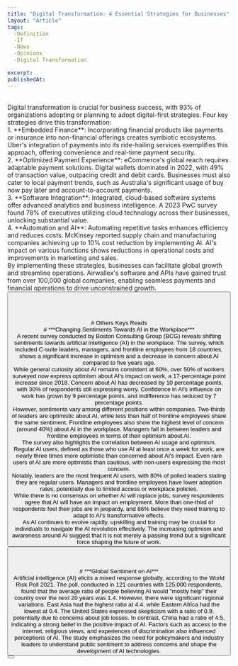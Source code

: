 ```yaml
---
title: "Digital Transformation: 4 Essential Strategies for Businesses"
layout: "Article"
tags: 
  -Definition
  -IT
  -News
  -Opinions
  -Digital Transformation

excerpt:
publishedAt:
---
```

<br/>
<Image src="/Airwallex_Infographic_US_aug17.jpg" alt="" width={700} height={650} />
<br />
Digital transformation is crucial for business success, with 93% of organizations adopting or planning to adopt digital-first strategies. Four key strategies drive this transformation:
<br />
1. **Embedded Finance**: Incorporating financial products like payments or insurance into non-financial offerings creates symbiotic ecosystems. Uber's integration of payments into its ride-hailing services exemplifies this approach, offering convenience and real-time payment security.
<br />
2. **Optimized Payment Experience**: eCommerce's global reach requires adaptable payment solutions. Digital wallets dominated in 2022, with 49% of transaction value, outpacing credit and debit cards. Businesses must also cater to local payment trends, such as Australia's significant usage of buy now pay later and account-to-account payments.
<br />
3. **Software Integration**: Integrated, cloud-based software systems offer advanced analytics and business intelligence. A 2023 PwC survey found 78% of executives utilizing cloud technology across their businesses, unlocking substantial value.
<br />
4. **Automation and AI**: Automating repetitive tasks enhances efficiency and reduces costs. McKinsey reported supply chain and manufacturing companies achieving up to 10% cost reduction by implementing AI. AI's impact on various functions shows reductions in operational costs and improvements in marketing and sales.
<br />
By implementing these strategies, businesses can facilitate global growth and streamline operations. Airwallex's software and APIs have gained trust from over 100,000 global companies, enabling seamless payments and financial operations to drive unconstrained growth.

<br/>
<Button
  address="https://www.visualcapitalist.com/sp/digital-transformation-four-strategies/"
  text="Source"
/>
<br/>
<br/>
<br/>
<br/>
# Others Keys Reads
<br/>
# ***Changing Sentiments Towards AI in the Workplace***
<br/>
A recent survey conducted by Boston Consulting Group (BCG) reveals shifting sentiments towards artificial intelligence (AI) in the workplace. The survey, which included C-suite leaders, managers, and frontline employees from 18 countries, shows a significant increase in optimism and a decrease in concern about AI compared to five years ago.
<br/>
<Image src="/VC_Main_AI-Workplace.jpg" alt="" width={600} height={500} />
<br />
While general curiosity about AI remains consistent at 60%, over 50% of workers surveyed now express optimism about AI's impact on work, a 17-percentage point increase since 2018. Concern about AI has decreased by 10 percentage points, with 30% of respondents still expressing worry. Confidence in AI's influence on work has grown by 9 percentage points, and indifference has reduced by 7 percentage points.
<br/>
However, sentiments vary among different positions within companies. Two-thirds of leaders are optimistic about AI, while less than half of frontline employees share the same sentiment. Frontline employees also show the highest level of concern (around 40%) about AI in the workplace. Managers fall in between leaders and frontline employees in terms of their optimism about AI.
<br/>
<Image src="/VC_AI-Workplace_Sup1.jpg" alt="" width={600} height={500} />
<br />
The survey also highlights the correlation between AI usage and optimism. Regular AI users, defined as those who use AI at least once a week for work, are nearly three times more optimistic than concerned about AI's impact. Even rare users of AI are more optimistic than cautious, with non-users expressing the most concern.
<br/>
Notably, leaders are the most frequent AI users, with 80% of polled leaders stating they are regular users. Managers and frontline employees have lower adoption rates, potentially due to limited access or workplace policies.
<br/>
While there is no consensus on whether AI will replace jobs, survey respondents agree that AI will have an impact on employment. More than one-third of respondents feel their jobs are in jeopardy, and 86% believe they need training to adapt to AI's transformative effects.
<br/>
<Image src="/VC_AI-Workplace_Sup3.jpg" alt="" width={600} height={500} />
<br />
As AI continues to evolve rapidly, upskilling and training may be crucial for individuals to navigate the AI revolution effectively. The increasing optimism and awareness around AI suggest that it is not merely a passing trend but a significant force shaping the future of work.
<br/>
<Button
  address="https://www.visualcapitalist.com/sentiment-towards-ai-in-workplace/"
  text="Source"
/>
<br/>
<br/>
<br/>
# ***Global Sentiment on AI***
<br/>
<Image src="/VC-LR-Foundation-Ai-in-the-Eyes-of-the-World.jpg" alt="" width={600} height={500} />
<br />
Artificial intelligence (AI) elicits a mixed response globally, according to the World Risk Poll 2021. The poll, conducted in 121 countries with 125,000 respondents, found that the average ratio of people believing AI would "mostly help" their country over the next 20 years was 1.4. However, there were significant regional variations. East Asia had the highest ratio at 4.4, while Eastern Africa had the lowest at 0.4. The United States expressed skepticism with a ratio of 0.9, potentially due to concerns about job losses. In contrast, China had a ratio of 4.5, indicating a strong belief in the positive impact of AI. Factors such as access to the internet, religious views, and experiences of discrimination also influenced perceptions of AI. The study emphasizes the need for policymakers and industry leaders to understand public sentiment to address concerns and shape the development of AI technologies.
<br/>
<Button
  address="https://www.visualcapitalist.com/sp/global-ai-opinion/"
  text="Source"
/>
